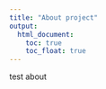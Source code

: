 ```yaml
---
title: "About project"
output: 
  html_document:
    toc: true
    toc_float: true
--- 
```


test about